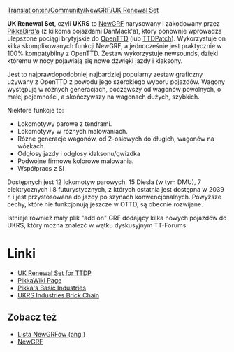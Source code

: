 [[Translation:en/Community/NewGRF/UK Renewal Set]]

{{pl/Infobox NewGRF|setname= UK Renewal Set
|screenshot= Newgrfexampless.png
|artist= Pikkabird
|coder= Pikkabird
|focus= Pociągi
|homepage= www.pikkarail.com/ttdp/ukrs/index.htm
|homepagename= UK Renewal Set for TTDP
|copyright= prawdopodobnie chroniony
}}
'''UK Renewal Set''', czyli '''UKRS''' to [[pl/Manual/NewGRF|NewGRF]] narysowany i zakodowany przez [[pl/PikkaBird|PikkaBird'a]] (z kilkoma pojazdami DanMack'a), który ponownie wprowadza ulepszone pociągi brytyjskie do [[pl/Manual/OpenTTD|OpenTTD]] (lub [[pl/Archive/OpenTTD/TTDPatch|TTDPatch]]). Wykorzystuje on kilka skomplikowanych funkcji NewGRF, a jednocześnie jest praktycznie w 100% kompatybilny z OpenTTD. Zestaw wykorzystuje newsounds, dzięki któremu w nocy pojawiają się nowe dźwięki jazdy i klaksony. 

Jest to najprawdopodobniej najbardziej popularny zestaw graficzny używany z OpenTTD z powodu jego szerokiego wyboru pojazdów. Wagony występują w różnych generacjach, począwszy od wagonów powolnych, o małej pojemności, a skończywszy na wagonach dużych, szybkich.

Niektóre funkcje to:
*Lokomotywy parowe z tendrami.
*Lokomotywy w różnych malowaniach.
*Różne generacje wagonów, od 2-osiowych do długich, wagonów na wózkach.
*Odgłosy jazdy i odgłosy klaksonu/gwizdka
*Podwójne firmowe kolorowe malowania.
*Współpracs z SI

Dostępnych jest 12 lokomotyw parowych, 15 Diesla (w tym DMU), 7 elektrycznych i 8 futurystycznych, z których ostatnia jest dostępna w 2039 r. i jest przystosowana do jazdy po szynach konwencjonalnych. Powyższe cechy, które nie funkcjonują jeszcze w OTTD, są obecnie rozwijane.

Istnieje również mały plik "add on" GRF dodający kilka nowych pojazdów do UKRS, który można znaleźć w wątku dyskusyjnym TT-Forums.

= Linki =
*[http://www.pikkarail.com/ttdp/ukrs/ UK Renewal Set for TTDP]
*[http://users.tt-forums.net/pikka/wiki/index.php/UK_Renewal_Set PikkaWiki Page]
*[http://users.tt-forums.net/pikka/wiki/index.php/Pikka%27s_Basic_Industries Pikka's Basic Industries]
*[http://users.tt-forums.net/pikka/wiki/index.php/UKRS_Industries_Brick_Chain UKRS Industries Brick Chain]

== Zobacz też ==
*[[en/GRF list|Lista NewGRFów (ang.)]]
*[[pl/Manual/NewGRF|NewGRF]]